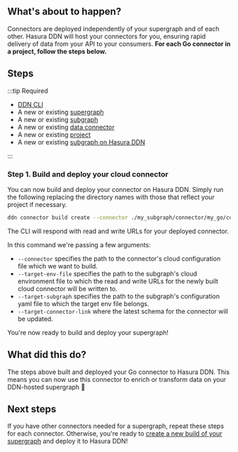 
## What's about to happen?

Connectors are deployed independently of your supergraph and of each other. Hasura DDN will host your connectors for
you, ensuring rapid delivery of data from your API to your consumers. **For each Go connector in a project, follow the
steps below.**

<Thumbnail src="/img/get-started/ERD/deploy-connector.png" alt="Deploy a connector to Hasura DDN" width="1000px" />

## Steps

:::tip Required

- [DDN CLI](/quickstart.mdx)
- A new or existing [supergraph](/quickstart.mdx)
- A new or existing [subgraph](/quickstart.mdx)
- A new or existing [data connector](/quickstart.mdx)
- A new or existing [project](/deployment/ddn/01-create-a-project.mdx)
- A new or existing [subgraph on Hasura DDN](/deployment/ddn/02-create-a-subgraph.mdx)

:::

### Step 1. Build and deploy your cloud connector

You can now build and deploy your connector on Hasura DDN. Simply run the following replacing the directory names with
those that reflect your project if necessary.

```bash title="Taking care to update the path to your connector's configuration file, run:"
ddn connector build create --connector ./my_subgraph/connector/my_go/connector.yaml
```

The CLI will respond with read and write URLs for your deployed connector.

In this command we're passing a few arguments:

- `--connector` specifies the path to the connector's cloud configuration file which we want to build.
- `--target-env-file` specifies the path to the subgraph's cloud environment file to which the read and write URLs for
  the newly built cloud connector will be written to.
- `--target-subgraph` specifies the path to the subgraph's configuration yaml file to which the target env file belongs.
- `--target-connector-link` where the latest schema for the connector will be updated.

You're now ready to build and deploy your supergraph!

## What did this do?

The steps above built and deployed your Go connector to Hasura DDN. This means you can now use this connector to enrich
or transform data on your DDN-hosted supergraph 🎉

## Next steps

If you have other connectors needed for a supergraph, repeat these steps for each connector. Otherwise, you're ready to
[create a new build of your supergraph](/deployment/ddn/04-deploy-your-supergraph.mdx) and deploy it to Hasura
DDN!
